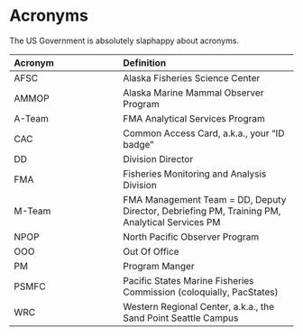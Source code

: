 # Acronyms {#sec-acronyms}

The US Government is absolutely slaphappy about acronyms.

|**Acronym**|**Definition**|
|:------|:----------|
|AFSC|Alaska Fisheries Science Center|
|AMMOP|Alaska Marine Mammal Observer Program|
|A-Team|FMA Analytical Services Program|
|CAC|Common Access Card, a.k.a., your "ID badge"|
|DD|Division Director|
|FMA|Fisheries Monitoring and Analysis Division|
|M-Team|FMA Management Team = DD, Deputy Director, Debriefing PM, Training PM, Analytical Services PM|
|NPOP|North Pacific Observer Program|
|OOO|Out Of Office|
|PM|Program Manger|
|PSMFC|Pacific States Marine Fisheries Commission (coloquially, PacStates)|
|WRC|Western Regional Center, a.k.a., the Sand Point Seattle Campus|



